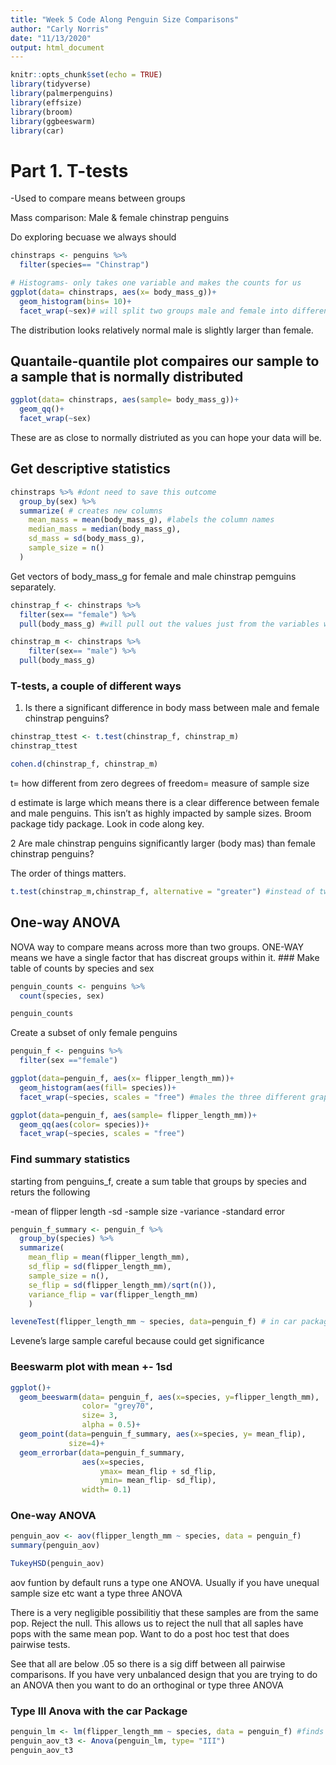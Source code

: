 ```yaml
---
title: "Week 5 Code Along Penguin Size Comparisons"
author: "Carly Norris"
date: "11/13/2020"
output: html_document
---
```


```r
knitr::opts_chunk$set(echo = TRUE)
library(tidyverse)
library(palmerpenguins)
library(effsize)
library(broom)
library(ggbeeswarm)
library(car)
```

# Part 1. T-tests
-Used to compare means between groups

Mass comparison: Male & female chinstrap penguins

Do exploring becuase we always should

```r
chinstraps <- penguins %>% 
  filter(species== "Chinstrap")

# Histograms- only takes one variable and makes the counts for us
ggplot(data= chinstraps, aes(x= body_mass_g))+
  geom_histogram(bins= 10)+
  facet_wrap(~sex)# will split two groups male and female into different plots

```
The distribution looks relatively normal male is slightly larger than female.


## Quantaile-quantile plot compaires our sample to a sample that is normally distributed
```r
ggplot(data= chinstraps, aes(sample= body_mass_g))+
  geom_qq()+
  facet_wrap(~sex)
```
These are as close to normally distriuted as you can hope your data will be. 

## Get descriptive statistics


```r
chinstraps %>% #dont need to save this outcome
  group_by(sex) %>% 
  summarize( # creates new columns 
    mean_mass = mean(body_mass_g), #labels the column names
    median_mass = median(body_mass_g),
    sd_mass = sd(body_mass_g),
    sample_size = n()
  )
```

Get vectors of body_mass_g for female and male chinstrap pemguins separately.

```r
chinstrap_f <- chinstraps %>% 
  filter(sex== "female") %>% 
  pull(body_mass_g) #will pull out the values just from the variables we specify

chinstrap_m <- chinstraps %>% 
    filter(sex== "male") %>% 
  pull(body_mass_g)
```
### T-tests, a couple of different ways

1. Is there a significant difference in body mass between male and female chinstrap penguins?

```r
chinstrap_ttest <- t.test(chinstrap_f, chinstrap_m)
chinstrap_ttest

cohen.d(chinstrap_f, chinstrap_m)
```
t= how different from zero
degrees of freedom= measure of sample size

d estimate is large which means there is a clear difference between female and male penguins. This isn't as highly impacted by sample sizes. Broom package tidy package. Look in code along key. 

2 Are male chinstrap penguins significantly larger (body mas) than female chinstrap penguins?

The order of things matters. 

```r
t.test(chinstrap_m,chinstrap_f, alternative = "greater") #instead of two sided test update function to make it onesided
```
## One-way ANOVA

NOVA way to compare means across more than two groups. ONE-WAY means we have a single factor that has discreat groups within it. 
### Make table of counts by species and sex

```r
penguin_counts <- penguins %>% 
  count(species, sex)

penguin_counts
```
Create a subset of only female penguins

```r
penguin_f <- penguins %>% 
  filter(sex =="female")

ggplot(data=penguin_f, aes(x= flipper_length_mm))+
  geom_histogram(aes(fill= species))+
  facet_wrap(~species, scales = "free") #males the three different graphs and each pannel doesn't have to have the scale good for exploring distributions within groups

ggplot(data=penguin_f, aes(sample= flipper_length_mm))+
  geom_qq(aes(color= species))+
  facet_wrap(~species, scales = "free")
```

### Find summary statistics

starting from penguins_f, create a sum table that groups by species and returs the following

-mean of flipper length
-sd
-sample size
-variance
-standard error

```r
penguin_f_summary <- penguin_f %>% 
  group_by(species) %>% 
  summarize( 
    mean_flip = mean(flipper_length_mm), 
    sd_flip = sd(flipper_length_mm),
    sample_size = n(),
    se_flip = sd(flipper_length_mm)/sqrt(n()),
    variance_flip = var(flipper_length_mm)
    )

leveneTest(flipper_length_mm ~ species, data=penguin_f) # in car package hypothesis test null hypothesis our goups have equal variances

```
Levene's large sample careful because could get significance

### Beeswarm plot with mean +- 1sd

```r
ggplot()+ 
  geom_beeswarm(data= penguin_f, aes(x=species, y=flipper_length_mm),
                color= "grey70",
                size= 3,
                alpha = 0.5)+
  geom_point(data=penguin_f_summary, aes(x=species, y= mean_flip),
             size=4)+
  geom_errorbar(data=penguin_f_summary,
                aes(x=species,
                    ymax= mean_flip + sd_flip,
                    ymin= mean_flip- sd_flip),
                width= 0.1)
```

### One-way ANOVA

```r
penguin_aov <- aov(flipper_length_mm ~ species, data = penguin_f)
summary(penguin_aov)

TukeyHSD(penguin_aov)
```
aov funtion by default runs a type one ANOVA. Usually if you have unequal sample size etc want a type three ANOVA

There is a very negligible possibilitiy that these samples are from the same pop. Reject the null. This allows us to reject the null that all saples have pops with the same mean pop. Want to do a post hoc test that does pairwise tests. 

See that all are below .05 so there is a sig diff between all pairwise comparisons. 
If you have very unbalanced design that you are trying to do an ANOVA then you want to do an orthoginal or type three ANOVA

### Type III Anova with the car Package

```r
penguin_lm <- lm(flipper_length_mm ~ species, data = penguin_f) #finds a linear relationship between flip length and species
penguin_aov_t3 <- Anova(penguin_lm, type= "III")
penguin_aov_t3
```











